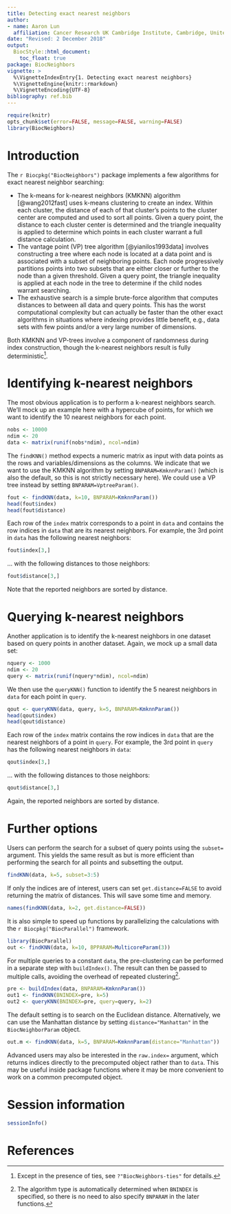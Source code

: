 ```yaml
---
title: Detecting exact nearest neighbors 
author: 
- name: Aaron Lun
  affiliation: Cancer Research UK Cambridge Institute, Cambridge, United Kingdom
date: "Revised: 2 December 2018"
output:
  BiocStyle::html_document:
    toc_float: true
package: BiocNeighbors 
vignette: >
  %\VignetteIndexEntry{1. Detecting exact nearest neighbors}
  %\VignetteEngine{knitr::rmarkdown}
  %\VignetteEncoding{UTF-8}    
bibliography: ref.bib  
---
```


```r
require(knitr)
opts_chunk$set(error=FALSE, message=FALSE, warning=FALSE)
library(BiocNeighbors)
```

# Introduction

The `r Biocpkg("BiocNeighbors")` package implements a few algorithms for exact nearest neighbor searching:

- The k-means for k-nearest neighbors (KMKNN) algorithm [@wang2012fast] uses k-means clustering to create an index.
Within each cluster, the distance of each of that cluster's points to the cluster center are computed and used to sort all points.
Given a query point, the distance to each cluster center is determined and the triangle inequality is applied to determine which points in each cluster warrant a full distance calculation.
- The vantage point (VP) tree algorithm [@yianilos1993data] involves constructing a tree where each node is located at a data point and is associated with a subset of neighboring points.
Each node progressively partitions points into two subsets that are either closer or further to the node than a given threshold. 
Given a query point, the triangle inequality is applied at each node in the tree to determine if the child nodes warrant searching.
- The exhaustive search is a simple brute-force algorithm that computes distances to between all data and query points.
This has the worst computational complexity but can actually be faster than the other exact algorithms in situations where indexing provides little benefit, e.g., data sets with few points and/or a very large number of dimensions.

Both KMKNN and VP-trees involve a component of randomness during index construction, though the k-nearest neighbors result is fully deterministic^[Except in the presence of ties, see `?"BiocNeighbors-ties"` for details.].

# Identifying k-nearest neighbors

The most obvious application is to perform a k-nearest neighbors search.
We'll mock up an example here with a hypercube of points, for which we want to identify the 10 nearest neighbors for each point.

```r
nobs <- 10000
ndim <- 20
data <- matrix(runif(nobs*ndim), ncol=ndim)
```
    
The `findKNN()` method expects a numeric matrix as input with data points as the rows and variables/dimensions as the columns.
We indicate that we want to use the KMKNN algorithm by setting `BNPARAM=KmknnParam()` (which is also the default, so this is not strictly necessary here).
We could use a VP tree instead by setting `BNPARAM=VptreeParam()`.

```r
fout <- findKNN(data, k=10, BNPARAM=KmknnParam())
head(fout$index)
head(fout$distance)
```

Each row of the `index` matrix corresponds to a point in `data` and contains the row indices in `data` that are its nearest neighbors.
For example, the 3rd point in `data` has the following nearest neighbors:

```r
fout$index[3,]
```

... with the following distances to those neighbors:

```r
fout$distance[3,]
```

Note that the reported neighbors are sorted by distance.

# Querying k-nearest neighbors

Another application is to identify the k-nearest neighbors in one dataset based on query points in another dataset.
Again, we mock up a small data set:

```r
nquery <- 1000
ndim <- 20
query <- matrix(runif(nquery*ndim), ncol=ndim)
```
    
We then use the `queryKNN()` function to identify the 5 nearest neighbors in `data` for each point in `query`.

```r
qout <- queryKNN(data, query, k=5, BNPARAM=KmknnParam())
head(qout$index)
head(qout$distance)
```

Each row of the `index` matrix contains the row indices in `data` that are the nearest neighbors of a point in `query`.
For example, the 3rd point in `query` has the following nearest neighbors in `data`:

```r
qout$index[3,]
```

... with the following distances to those neighbors:

```r
qout$distance[3,]
```

Again, the reported neighbors are sorted by distance.

# Further options

Users can perform the search for a subset of query points using the `subset=` argument.
This yields the same result as but is more efficient than performing the search for all points and subsetting the output.

```r
findKNN(data, k=5, subset=3:5)
```

If only the indices are of interest, users can set `get.distance=FALSE` to avoid returning the matrix of distances.
This will save some time and memory.

```r
names(findKNN(data, k=2, get.distance=FALSE))
```

It is also simple to speed up functions by parallelizing the calculations with the `r Biocpkg("BiocParallel")` framework.

```r
library(BiocParallel)
out <- findKNN(data, k=10, BPPARAM=MulticoreParam(3))
```

For multiple queries to a constant `data`, the pre-clustering can be performed in a separate step with `buildIndex()`.
The result can then be passed to multiple calls, avoiding the overhead of repeated clustering^[The algorithm type is automatically determined when `BNINDEX` is specified, so there is no need to also specify `BNPARAM` in the later functions.].

```r
pre <- buildIndex(data, BNPARAM=KmknnParam())
out1 <- findKNN(BNINDEX=pre, k=5)
out2 <- queryKNN(BNINDEX=pre, query=query, k=2)
```

The default setting is to search on the Euclidean distance.
Alternatively, we can use the Manhattan distance by setting `distance="Manhattan"` in the `BiocNeighborParam` object.

```r
out.m <- findKNN(data, k=5, BNPARAM=KmknnParam(distance="Manhattan"))
```

Advanced users may also be interested in the `raw.index=` argument, which returns indices directly to the precomputed object rather than to `data`.
This may be useful inside package functions where it may be more convenient to work on a common precomputed object.

# Session information

```r
sessionInfo()
```

# References
